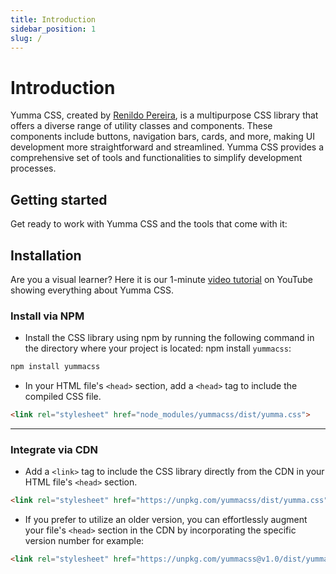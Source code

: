 ```yaml
---
title: Introduction
sidebar_position: 1
slug: /
---
```



# Introduction

Yumma CSS, created by [Renildo Pereira](https://rrenildopereiraa.github.io/renildo/), is a multipurpose CSS library that offers a diverse range of utility classes and components. These components include buttons, navigation bars, cards, and more, making UI development more straightforward and streamlined. Yumma CSS provides a comprehensive set of tools and functionalities to simplify development processes.

## Getting started

Get ready to work with Yumma CSS and the tools that come with it:

<GridSection />

## Installation

Are you a visual learner? Here it is our 1-minute [video tutorial](https://rrenildopereiraa.github.io/renildo/) on YouTube showing everything about Yumma CSS.

### Install via NPM

* Install the CSS library using npm by running the following command in the directory where your project is located:
npm install `yummacss`:

```bash title="Terminal"
npm install yummacss
```

* In your HTML file's `<head>` section, add a `<head>` tag to include the compiled CSS file.

```html title="index.html"
<link rel="stylesheet" href="node_modules/yummacss/dist/yumma.css">
```

---

### Integrate via CDN

* Add a `<link>` tag to include the CSS library directly from the CDN in your HTML file's `<head>` section.

```html title="index.html"
<link rel="stylesheet" href="https://unpkg.com/yummacss/dist/yumma.css" crossorigin="anonymous">
```

* If you prefer to utilize an older version, you can effortlessly augment your file's `<head>` section in the CDN by incorporating the specific version number for example:

```html title="index.html"
<link rel="stylesheet" href="https://unpkg.com/yummacss@v1.0/dist/yumma.css">
```
